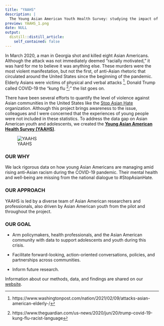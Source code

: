 ```yaml
---
title: "YAAHS"
description: |
  The Young Asian American Youth Health Survey: studying the impact of COVID-19 on the mental health and well-being of Asian American young people.
preview: YAAHS_1.png
date: NULL
output:
  distill::distill_article:
    self_contained: false
---
```


In March 2020, a man in Georgia shot and killed eight Asian Americans. Although the attack was not immediately deemed "racially motivated," it was hard for me to believe it was anything else. These murders were the most violent manifestation, but not the first, of anti-Asian rhetoric that circulated around the United States since the beginning of the pandemic. Elderly Asians were victims of physical and verbal attacks ^[https://www.washingtonpost.com/nation/2021/02/09/attacks-asian-american-elderly-/], Donald Trump called COVID-19 the "kung flu ^[https://www.theguardian.com/us-news/2020/jun/20/trump-covid-19-kung-flu-racist-language];" the list goes on. 

There have been several efforts to quantify the level of violence against Asian communities in the United States like the <a href = "https://stopasianhate.info">Stop Asian Hate </a> organization. Although this project brings awareness to the issue, colleagues and I were concerned that the experiences of young people were not included in these statistics. To address the data gap on Asian American youth and adolescents, we created the <a href = "https://yaahsteam.org">**Young Asian American Health Survey (YAAHS)**</a>. 

![YAAHS](YAAHS_1.png "YAAHS logo: An image of six faceless Asian American people of undefined descent contained in a dark red heart on a light pink background. Below the image is the text 'YAAHS' in black.")

### OUR WHY

We lack rigorous data on how young Asian Americans are managing amid rising anti-Asian racism during the COVID-19 pandemic. Their mental health and well-being are missing from the national dialogue to #StopAsianHate.

### OUR APPROACH

YAAHS is led by a diverse team of Asian American researchers and professionals, also driven by Asian American youth from the pilot and throughout the project.

### OUR GOAL

- Arm policymakers, health professionals, and the Asian American community with data to support adolescents and youth during this crisis.

- Facilitate forward-looking, action-oriented conversations, policies, and partnerships across communities.

- Inform future research.

Information about our methods, data, and findings are shared on our <a href = "https://yaahsteam.org">website</a>. 


